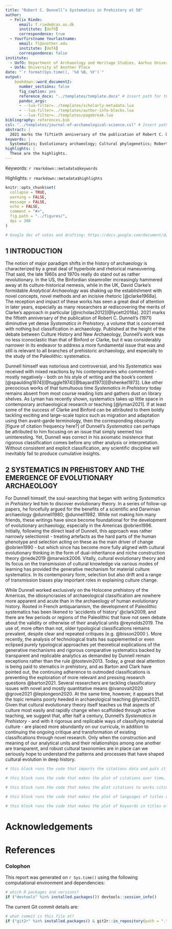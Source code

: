 ```yaml
---
title: "Robert C. Dunnell’s Systematics in Prehistory at 50"
author:
  - Felix Riede:
      email: f.riede@cas.au.dk
      institute: [UofO]
      correspondence: true
  - Yourfirstname Yourlastname:
      email: fl@another.edu
      institute: [UofA]
      correspondence: false
institute:
  - UofO: Department of Archaeology and Heritage Studies, Aarhus University, Moesgård Allé 20, 8270 Højbjerg, Denmark
  - UofA: University of Another Place
date: "`r format(Sys.time(), '%d %B, %Y')`"
output: 
    bookdown::word_document2:
      number_sections: false 
      fig_caption: yes
      reference_docx: "../templates/template.docx" # Insert path for the DOCX file
      pandoc_args:
      - --lua-filter=../templates/scholarly-metadata.lua
      - --lua-filter=../templates/author-info-blocks.lua
      - --lua-filter=../templates/pagebreak.lua
bibliography: references.bib
csl: "../templates/journal-of-archaeological-science.csl" # Insert path for the bib-style
abstract: |
  2021 marks the fiftieth anniversary of the publication of Robert C. Dunnell’s (1971) diminutive yet dense Systematics in Prehistory. At the height of the debate between Culture History and New Archaeology, Dunnell’s work sought to address a more fundamental issue that was and still is relevant to all branches of prehistoric archaeology, and especially to the study of the Paleolithic: systematics. Dunnell himself was notorious and controversial, however, but the importance of his work remains underappreciated. Like other precocious works of that tumultuous time Systematics in Prehistory today remains absent from most course reading lists and gathers dust on library shelves. In this contribution we argue for a greater appreciation of its as yet unfulfilled conceptual and analytical promise. In particular, we briefly chart its somewhat delayed impact via evolutionary archaeology, including how it has also influenced non-Anglophone traditions, especially in South America. The obstinate persistence of classification issues in paleoanthropology and Paleolithic archaeology, we argue, warrants a second look at Dunnell's Systematics.
keywords: |
  Systematics; Evolutionary archaeology; Cultural phylogenetics; Robert C. Dunnell
highlights: |
  These are the highlights. 
---
```


Keywords: `r rmarkdown::metadata$keywords`

Highlights: `r rmarkdown::metadata$highlights`

<!-- The following code chunk defines some general settings how code chunks should behave. -->

```r
knitr::opts_chunk$set(
  collapse = TRUE,
  warning = FALSE,
  message = FALSE,
  echo = FALSE,
  comment = "#>",
  fig.path = "../figures/",
  dpi = 300
)

# Google doc of notes and drafting: https://docs.google.com/document/d/1DBEPXkOQPhlgVigoGh7gG8sSBFQ87GODix235kzlFYU/edit
```

<!-- The actual document text starts here: -->

## 1 INTRODUCTION

The notion of major paradigm shifts in the history of archaeology is characterized by a great deal of hyperbole and rhetorical maneuvering. That said, the late 1960s and 1970s really do stand out as rather revolutionary. In the US, the Binfordian steamroller increasingly hammered away at its culture-historical nemesis, while in the UK, David Clarke's formidable *Analytical Archaeology* was shaking up the establishment with novel concepts, novel methods and an incisive rhetoric [@clarke1968a]. The reception and impact of these works has seen a great deal of attention in later years, especially as many researchers ar rediscovering the merits of Clarke's approach in particular [@nicholas2012][@lycett2018a]. 2021 marks the fiftieth anniversary of the publication of Robert C. Dunnell's (1971) diminutive yet dense *Systematics in Prehistory*, a volume that is concerned with nothing but classification in archaeology. Published at the height of the debate between Culture History and New Archaeology, Dunnell's work was no less iconoclastic than that of Binford or Clarke, but it was considerably narrower in its endeavor to address a more fundamental issue that was and still is relevant to all branches of prehistoric archaeology, and especially to the study of the Paleolithic: systematics.

Dunnell himself was notorious and controversial, and his *Systematics* was received with mixed reactions by his contemporaries who commented - mostly negatively - both on his style of writing and the book's content [@spaulding1974][@tuggle1974][@bayard1973][@shenkel1973]. Like other precocious works of that tumultuous time *Systematics in Prehistory* today remains absent from most course reading lists and gathers dust on library shelves. As Lyman has recently shown, systematics takes up little space in contemporary archaeological research or teaching [@lyman2021]. If at least some of the success of Clarke and Binford can be attributed to them boldly tackling exciting and large-scale topics such as migration and adaptation using then avant-garde terminology, then the corresponding obscurity [figure of citation frequency here?] of Dunnell's *Systematics* can perhaps be attributed to him focusing on an issue that simply seemed too uninteresting. Yet, Dunnell was correct in his axiomatic insistence that rigorous classification comes before any other analysis or interpretation. Without consistent and explicit classification, any scientific discipline will inevitably fail to produce cumulative insights.

## 2 SYSTEMATICS IN PREHISTORY AND THE EMERGENCE OF EVOLUTIONARY ARCHAEOLOGY

For Dunnell himself, the soul-searching that began with writing *Systematics in Prehistory* led him to discover evolutionary theory. In a series of follow-up papers, he forcefully argued for the benefits of a scientific and Darwinian archaeology @dunnell1980; @dunnell1982. While not making him many friends, these writings have since become foundational for the development of evolutionary archaeology, especially in the Americas @obrien1996. Initially, following the diirect lead of Dunnell, this approach was rather narrowly selectionist - treating artefacts as the hard parts of the human phenotype and selection acting on these as the main driver of change @obrien1990 - but which since has become more fully aligned with cultural evolutionary thinking in the form of dual-inheritance and niche construction theory @riede2019 @marwick2006. Vitally, cultural evolutionary theory and its focus on the transmission of cultural knowledge via various modes of learning has provided the generative mechanism for material culture systematics. In its contemporary form, selection but also drift and a range of transmission biases play important roles in explaining culture change.

While Dunnell worked exclusively on the Holocene prehistory of the Americas, the idiosyncrasies of archaeological classification are nowhere more apparent and acute than in the archaeology of human evolutionary history. Rooted in French antiquarianism, the development of Paleolithic systematics has been likened to 'accidents of history' @clark2009, and there are few periods or regions of the Paleolithic that have not seen debate about the validity or otherwise of their analytical units @reynolds2019. The use of, more often than not, older typological classifications remains prevalent, despite clear and repeated critiques (e.g. @bisson2000 ). More recently, the analysis of technological traits has supplemented or even eclipsed purely typological approaches yet theoretical explications of the generative mechanisms and rigorous comparative systematics backed by transparent and replicable analytics as demanded by Dunnell remain exceptions rather than the rule @tostevin2013. Today, a great deal attention is being paid to stematics in prehistory, and as Barton and Clark have pointed out, the continuing adherence to outmoded classifications is preventing the exploration of more relevant and pressing research questions @barton2021. Several researchers are tackling classificatory issues with novel and mostly quantitative means @ivanovait2020 @grove2021 @leplongeon2020. At the same time, however, it appears that the topic remains poorly heeded in archaeological teaching @lyman2021. Given that cultural evolutionary theory itself teaches us that aspects of culture most easily and rapidly change when scaffolded through active teaching, we suggest that, after half a century, Dunnell's *Systematics in Prehistory* - and with it rigorous and replicable ways of classifying material culture - are placed more abundantly on our curricula, in addition to continuing the ongoing critique and transformation of existing classifications through novel research. Only when the construction and meaning of our analytical units and their relationships among one another are transparent, and robust cultural taxonomies are in place can we seriously hope to understand the patterns and processes that have shaped cultural evolution in deep history.

```r
# this block runs the code that imports the citations data and puts it into a data frame
```

```r
# this block runs the code that makes the plot of citations over time, we combine it with the next plot, so nothing shows here
```

```r
# this block runs the code that makes the plot citations to works citing SIP, and combines it with the previous plot
```

```r
# this block runs the code that makes the plot of languages of titles of works citing SIP, we combine it with the next plot
```

```r
# this block runs the code that makes the plot of keywords in titles of works citing SIP
```

# Acknowledgements

<!-- The following line inserts a page break  -->

\newpage

# References

<!-- The following line ensures the references appear here for the MS Word or HTML output files, rather than right at the end of the document (this will not work for PDF files):  -->

::: {#refs}
:::

\newpage

### Colophon

This report was generated on `r Sys.time()` using the following computational environment and dependencies:

```r
# which R packages and versions?
if ("devtools" %in% installed.packages()) devtools::session_info()
```

The current Git commit details are:

```r
# what commit is this file at? 
if ("git2r" %in% installed.packages() & git2r::in_repository(path = ".")) git2r::repository(here::here())  
```
